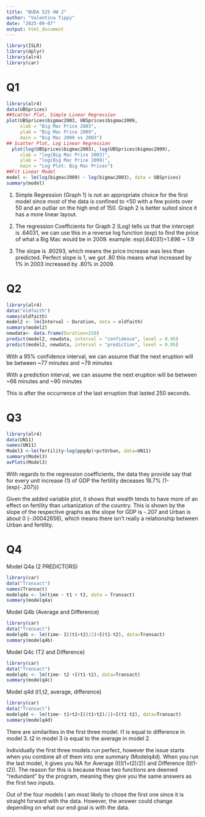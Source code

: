 ---
title: "BUDA 525 HW 2"
author: "Valentina Tippy"
date: "2025-09-07"
output: html_document
---

```{r setup, include=FALSE}
library(ISLR)
library(dplyr)
library(alr4)
library(car)
```


# Q1

```{r Q1}
library(alr4)
data(UBSprices)
##Scatter Plot, Simple Linear Regression
plot(UBSprices$bigmac2003, UBSprices$bigmac2009,
     xlab = "Big Mac Price 2003",
     ylab = "Big Mac Price 2009",
     main = "Big Mac 2009 vs 2003")
## Scatter Plot, Log Linear Regression
  plot(log(UBSprices$bigmac2003), log(UBSprices$bigmac2009),
     xlab = "log(Big Mac Price 2003)",
     ylab = "log(Big Mac Price 2009)",
     main = "Log Plot: Big Mac Prices")
##Fit Linear Model
model <- lm(log(bigmac2009) ~ log(bigmac2003), data = UBSprices)
summary(model)
```

1. Simple Regression (Graph 1) is not an appropriate choice for the first model since most of the data is confined to <50 with a few points over 50 and an outliar on the high end of 150. Graph 2 is better suited since it has a more linear layout.

2. The regression Coefficients for Graph 2 (Log) tells us that the intercept is .64031, we can use this in a reverse log function (exp) to find the price of what a Big Mac would be in 2009. example: exp(.64031)=1.896 ~ 1.9 

3. The slope is .80293, which means the price increase was less than predicted. Perfect slope is 1, we got .80 this means what increased by 1% in 2003 increased by .80% in 2009.


# Q2

```{r Q2}

library(alr4)
data("oldfaith")
names(oldfaith)
model2 <- lm(Interval ~ Duration, data = oldfaith)
summary(model2)
newdata<- data.frame(Duration=250)
predict(model2, newdata, interval = "confidence", level = 0.95)
predict(model2, newdata, interval = "prediction", level = 0.95)
```
With a 95% confidence interval, we can assume that the next eruption will be between ~77 minutes and ~79 minutes 

With a prediction interval, we can assume the next eruption will be between ~66 minutes and ~90 minutes 

This is after the occurrence of the last erruption that lasted 250 seconds.  


# Q3

```{r Q3}
library(alr4)
data(UN11)
names(UN11)
Model3 <-lm(fertility~log(ppgdp)+pctUrban, data=UN11)
summary(Model3)
avPlots(Model3)
```

With regards to the regression coefficients, the data they provide say that for every unit increase (1) of GDP the fertility deceases 18.7% (1-(exp(-.207)))

Given the added variable plot, it shows that wealth tends to have more of an effect on fertility than urbanization of the country. This is shown by the slope of the respective graphs as the slope for GDP is -.207 and Urban is about 0 (-.00042656), which means there isn't really a relationship between Urban and fertility. 

# Q4

Model Q4a (2 PREDICTORS)

```{r Q4a}
library(car)
data("Transact")
names(Transact)
modelq4a <- lm(time ~ t1 + t2, data = Transact)
summary(modelq4a)
```

Model Q4b (Average and Difference)
```{r Q4b}
library(car)
data("Transact")
modelq4b <- lm(time~ I((t1+t2)/2)+I(t1-t2), data=Transact)
summary(modelq4b)
```

Model Q4c (T2 and Difference)

```{r Q4c}
library(car)
data("Transact")
modelq4c <- lm(time~ t2 +I(t1-t2), data=Transact)
summary(modelq4c)
```

Model q4d (t1,t2, average, difference)

```{r Q4d}
library(car)
data("Transact")
modelq4d <- lm(time~ t1+t2+I((t1+t2)/2)+I(t1-t2), data=Transact)
summary(modelq4d)
```

There are similarities in the first three model. t1 is equal to difference in model 3. t2 in model 3 is equal to the average in model 2. 

Individually the first three models run perfect, however the issue starts when you combine all of them into one summary (Modelq4d). When you run the last model, it gives you NA for Average (I((t1+t2)/2)) and Difference (I(t1-t2)). The reason for this is because those two functions are deemed "redundant" by the program, meaning they give you the same answers as the first two inputs.

Out of the four models I am most likely to chose the first one since it is straight forward with the data. However, the answer could change depending on what our end goal is with the data. 
